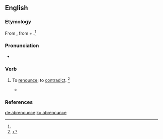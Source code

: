 ==English==

===Etymology===
From {{etyl|ML.|en}} {{m|la|abrenunciare}}, from {{der|en|la|ab-||from}} + {{m|la|renuntio||revoke}}.<ref name=SOED/>

===Pronunciation===
* {{a|US}} {{IPA|/ˌæb.ɹiˈnaʊnts/|lang=en}}

===Verb===
{{en-verb|abrenounc}}

# {{lb|en|transitive|obsolete}} To [[renounce]]; to [[contradict]]. {{defdate|Attested from the mid 16th century until the mid 17th century.}}<ref name=SOED>{{R:SOED5|page=8}}</ref>
#* {{quote-book|passage=They '''abrenounce''' and cast them off.|author=Latimer}}

===References===
<references/>

[[de:abrenounce]]
[[ko:abrenounce]]